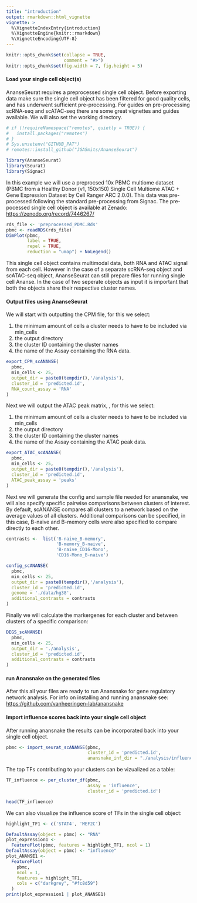 ```yaml
---
title: "introduction"
output: rmarkdown::html_vignette
vignette: >
  %\VignetteIndexEntry{introduction}
  %\VignetteEngine{knitr::rmarkdown}
  %\VignetteEncoding{UTF-8}
---
```


```r
knitr::opts_chunk$set(collapse = TRUE,
                      comment = "#>")
knitr::opts_chunk$set(fig.width = 7, fig.height = 5)
```

#### **Load your single cell object(s)**

AnanseSeurat requires a preprocessed single cell object. Before exporting data make sure the single cell object has been filtered for good quality cells, and has underwent sufficient pre-processing. For guides on pre-processing scRNA-seq and scATAC-seq there are some great vignettes and guides available. We will also set the working directory.

```r
# if (!requireNamespace("remotes", quietly = TRUE)) {
#   install.packages("remotes")
# }
# Sys.unsetenv("GITHUB_PAT")
# remotes::install_github("JGASmits/AnanseSeurat")

library(AnanseSeurat)
library(Seurat)
library(Signac)
```

In this example we will use a preprocsed 10x PBMC multiome dataset (PBMC from a Healthy Donor (v1, 150x150) Single Cell Multiome ATAC + Gene Expression Dataset by Cell Ranger ARC 2.0.0). This data was pre-processed following the standard pre-processing from Signac. The pre-pocessed single cell object is available at Zenado: <https://zenodo.org/record/7446267/>

```r
rds_file <- 'preprocessed_PDMC.Rds'
pbmc <- readRDS(rds_file)
DimPlot(pbmc,
        label = TRUE,
        repel = TRUE,
        reduction = "umap") + NoLegend()
```

This single cell object contains multimodal data, both RNA and ATAC signal from each cell. However in the case of a separate scRNA-seq object and scATAC-seq object, AnanseSeurat can still prepare files for running single cell Ananse. In the case of two seperate objects as input it is important that both the objects share their respective cluster names.

#### **Output files using AnanseSeurat**

We will start with outputting the CPM file, for this we select:

1.  the minimum amount of cells a cluster needs to have to be included via min_cells
2.  the output directory
3.  the cluster ID containing the cluster names
4.  the name of the Assay containing the RNA data.

```r
export_CPM_scANANSE(
  pbmc,
  min_cells <- 25,
  output_dir = paste0(tempdir(),'/analysis'),
  cluster_id = 'predicted.id',
  RNA_count_assay = 'RNA'
)
```

Next we will output the ATAC peak matrix, , for this we select:

1.  the minimum amount of cells a cluster needs to have to be included via min_cells
2.  the output directory
3.  the cluster ID containing the cluster names
4.  the name of the Assay containing the ATAC peak data.

```r
export_ATAC_scANANSE(
  pbmc,
  min_cells <- 25,
  output_dir = paste0(tempdir(),'/analysis'),
  cluster_id = 'predicted.id',
  ATAC_peak_assay = 'peaks'
)
```

Next we will generate the config and sample file needed for anansnake, we will also specify specific pairwise comparisons between clusters of interest. By default, scANANSE compares all clusters to a network based on the average values of all clusters. Additional comparisons can be specified, in this case, B-naive and B-memory cells were also specified to compare directly to each other.

```r
contrasts <-  list('B-naive_B-memory',
                   'B-memory_B-naive',
                   'B-naive_CD16-Mono',
                   'CD16-Mono_B-naive')

config_scANANSE(
  pbmc,
  min_cells <- 25,
  output_dir = paste0(tempdir(),'/analysis'),
  cluster_id = 'predicted.id',
  genome = './data/hg38',
  additional_contrasts = contrasts
)
```

Finally we will calculate the markergenes for each cluster and between clusters of a specific comparison:

```r
DEGS_scANANSE(
  pbmc,
  min_cells <- 25,
  output_dir = './analysis',
  cluster_id = 'predicted.id',
  additional_contrasts = contrasts
)
```

#### **run Anansnake on the generated files**

After this all your files are ready to run Anansnake for gene regulatory network analysis. For info on installing and running anansnake see: <https://github.com/vanheeringen-lab/anansnake>

#### **Import influence scores back into your single cell object**

After running anansnake the results can be incorporated back into your single cell object.

```r
pbmc <- import_seurat_scANANSE(pbmc,
                               cluster_id = 'predicted.id',
                               anansnake_inf_dir = "./analysis/influence/")
```

The top TFs contributing to your clusters can be vizualized as a table:

```r
TF_influence <- per_cluster_df(pbmc,
                               assay = 'influence',
                               cluster_id = 'predicted.id')

head(TF_influence)
```

We can also visualize the influence score of TFs in the single cell object:

```r
highlight_TF1 <- c('STAT4', 'MEF2C')

DefaultAssay(object = pbmc) <- "RNA"
plot_expression1 <-
  FeaturePlot(pbmc, features = highlight_TF1, ncol = 1)
DefaultAssay(object = pbmc) <- "influence"
plot_ANANSE1 <-
  FeaturePlot(
    pbmc,
    ncol = 1,
    features = highlight_TF1,
    cols = c("darkgrey", "#fc8d59")
  )
print(plot_expression1 | plot_ANANSE1)
```
